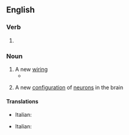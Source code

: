 ==English==

===Verb===
{{head|en|verb form}}

# {{present participle of|en|rewire|nocat=1}}

===Noun===
{{en-noun}}

# A new [[wiring]]
#* {{quote-journal|en|date=2020 August 12|title=Network News: Four new jacks at Clacton depot|journal=Rail|page=18|text=The work involved a complete '''rewiring''' of the system, while the addition of four higher-capacity Mechan jacks and the increased length of the new train meant the entire floor (the length of four train carriages) had to be dug up, levelled and strengthened to meet tolerance requirements.}}
# {{lb|en|informal}} A new [[configuration]] of [[neuron]]s in the brain

====Translations====
{{trans-top|a new wiring}}
* Italian: {{t|it|ricablaggio|m}}
{{trans-mid}}
{{trans-bottom}}

{{trans-top|a new configuration of neurons in the brain}}
* Italian: {{t|it|ricablaggio|m}}
{{trans-mid}}
{{trans-bottom}}